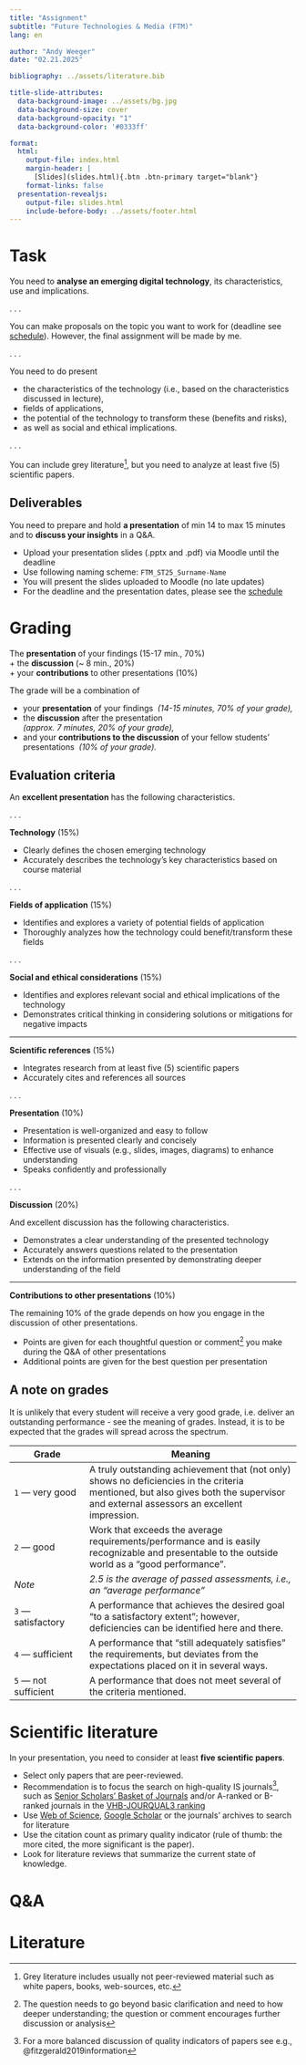 ```yaml
---
title: "Assignment"  
subtitle: "Future Technologies & Media (FTM)"
lang: en

author: "Andy Weeger"
date: "02.21.2025"

bibliography: ../assets/literature.bib

title-slide-attributes:
  data-background-image: ../assets/bg.jpg
  data-background-size: cover
  data-background-opacity: "1"
  data-background-color: '#0333ff'

format: 
  html:
    output-file: index.html
    margin-header: | 
      [Slides](slides.html){.btn .btn-primary target="blank"}
    format-links: false       
  presentation-revealjs:
    output-file: slides.html
    include-before-body: ../assets/footer.html
---
```



# Task

You need to **analyse an emerging digital technology**, its characteristics, use and implications.

. . .

You can make proposals on the topic you want to work for (deadline see [schedule](../admin/#schedule)). However, the final assignment will be made by me.

. . .

You need to do present

::: incremental
- the characteristics of the technology (i.e., based on the characteristics discussed in lecture), 
- fields of applications,
- the potential of the technology to transform these (benefits and risks),
- as well as social and ethical implications.
:::

. . .

You can include grey literature^[Grey literature includes usually not peer-reviewed material such as white papers, books, web-sources, etc.], but you need to analyze at least five (5) scientific papers.


## Deliverables

:::medium
[You need to prepare and hold **a presentation** of min 14 to max 15 minutes]{.fragment .fade-in} [and to **discuss your insights** in a Q&A.]{.fragment .fade-in}
:::

::: incremental
- Upload your presentation slides (.pptx and .pdf) via Moodle until the deadline
- Use following naming scheme: `FTM_ST25_Surname-Name`
- You will present the slides uploaded to Moodle (no late updates)
- For the deadline and the presentation dates, please see the [schedule](../admin/#schedule)
:::

# Grading

:::html-hidden
:::medium
[The **presentation** of your findings\ [(15-17 min., 70%)]{.light-grey}]{.fragment .fade-in}     
[+ the **discussion**\ [(~ 8 min., 20%)]{.light-grey}]{.fragment .fade-in}     
[+ your **contributions** to other presentations\ [(10%)]{.light-grey}]{.fragment .fade-in}
:::
:::


:::notes
The grade will be a combination of

- your **presentation** of your findings\  
  *(14-15 minutes, 70% of your grade),*
- the **discussion** after the presentation\      
  *(approx. 7 minutes, 20% of your grade),*
- and your **contributions to the discussion** of your fellow students' presentations\ 
  *(10% of your grade).*
:::

## Evaluation criteria {.srollable}

An **excellent presentation** has the following characteristics.

. . .

[**Technology** (15%)]{.h4}

- Clearly defines the chosen emerging technology
- Accurately describes the technology's key characteristics based on course material

. . .

[**Fields of application** (15%)]{.h4}

- Identifies and explores a variety of potential fields of application
- Thoroughly analyzes how the technology could benefit/transform these fields

. . .

[**Social and ethical considerations** (15%)]{.h4}

- Identifies and explores relevant social and ethical implications of the technology
- Demonstrates critical thinking in considering solutions or mitigations for negative impacts

-----

[**Scientific references** (15%)]{.h4}

- Integrates research from at least five (5) scientific papers
- Accurately cites and references all sources

. . .

[**Presentation** (10%)]{.h4}

- Presentation is well-organized and easy to follow
- Information is presented clearly and concisely
- Effective use of visuals (e.g., slides, images, diagrams) to enhance understanding
- Speaks confidently and professionally

. . .

[**Discussion** (20%)]{.h4}

And excellent discussion has the following characteristics.

- Demonstrates a clear understanding of the presented technology
- Accurately answers questions related to the presentation
- Extends on the information presented by demonstrating deeper understanding of the field

-----

[**Contributions to other presentations** (10%)]{.h4}

The remaining 10% of the grade depends on how you engage in the discussion of other presentations.

- Points are given for each thoughtful question or comment^[The question needs to go beyond basic clarification and need to how deeper understanding; the question or comment encourages further discussion or analysis] you make during the Q&A of other presentations
- Additional points are given for the best question per presentation

## A note on grades

:::notes
It is unlikely that every student will receive a very good grade, i.e. deliver an outstanding performance - see the meaning of grades.  Instead, it is to be expected that the grades will spread across the spectrum. 
:::

| Grade                    | Meaning
| ------------------------ | -------------------------------------------------------------------- |
| `1` — very   good            | [A   truly outstanding achievement that (not only) shows no deficiencies in the criteria mentioned, but also gives both the supervisor and external assessors an excellent   impression.]{.fragment} |
| `2` — good                   | [Work   that exceeds the average requirements/performance and is easily recognizable   and presentable to the outside world as a “good performance”.]{.fragment}                                              |
| *Note*                   | *2.5   is the average of passed assessments, i.e., an “average   performance”*                                                                                             |
| `3` — satisfactory           | [A   performance that achieves the desired goal "to a satisfactory   extent";       however, deficiencies can be identified here and there. ]{.fragment}                                                      |
| `4` — sufficient             | [A   performance that “still adequately satisfies” the requirements,       but deviates from the expectations placed on it in several ways.  ]{.fragment}                                                     |
| `5` — not   sufficient      | [A   performance that does not meet several of the criteria mentioned.]{.fragment}                                                                                                                                  |
# Scientific literature

In your presentation, you need to consider at least **five scientific papers**.

::: incremental
- Select only papers that are peer-reviewed.
- Recommendation is to focus the search on high-quality IS journals^[For a more balanced discussion of quality indicators of papers see e.g., @fitzgerald2019information], such as [Senior Scholars’ Basket of Journals](https://aisnet.org/page/SeniorScholarListofPremierJournals) and/or A-ranked or B-ranked journals in the [VHB-JOURQUAL3 ranking](https://vhbonline.org/fileadmin/user_upload/JQ3_WI.pdf)
- Use [Web of Science](https://www-webofscience-com.ezproxy.hnu.de/wos/woscc/basic-search), [Google Scholar](http://ezproxy.hnu.de/login?url=https://scholar.google.de) or the journals’ archives to search for literature
- Use the citation count as primary quality indicator (rule of thumb: the more cited, the more significant is the paper).
- Look for literature reviews that summarize the current state of knowledge.
:::

# Q&A {.html-hidden .unlisted .headline-only .vertical-center background-color="#0333ff" background-image="../assets/bg.jpg"}

# Literature
::: {#refs}
:::
